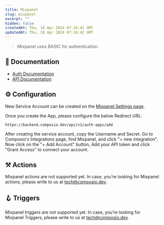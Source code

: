 ```yaml
---
title: Mixpanel
slug: mixpanel
excerpt: ""
hidden: false
createdAt: Thu, 18 Apr 2024 07:16:42 GMT
updatedAt: Thu, 18 Apr 2024 07:16:42 GMT
--- 
```

> Mixpanel uses BASIC for authentication.
## 📔 Documentation

- [Auth Documentation](https://developer.mixpanel.com/reference/authentication)
- [API Documentation](https://developer.mixpanel.com/reference/overview)

## ⚙️ Configuration

<Tip>New Service Account can be created on the [Mixpanel Settings page](https://mixpanel.com/settings/project#serviceaccounts).</Tip>

Once you create the App, please configure the below Redirect URL:


```
https://backend.composio.dev/api/v1/auth-apps/add
```

After creating the service account, copy the Username and Secret. Go to Composio's Integrations page, find Mixpanel, and click "+ new integration". Now click on the "+ Add Account" button, Add your API token and click "Grant Access" to connect your account.


## ⚒️ Actions

Mixpanel actions are not supported yet. In case, you’re looking for Mixpanel actions, please write to us at tech@composio.dev.

## 🪝 Triggers

Mixpanel triggers are not supported yet. In case, you’re looking for Mixpanel Triggers, please write to us at tech@composio.dev.
